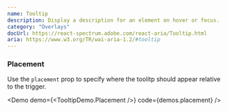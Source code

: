 ```yaml
---
name: Tooltip
description: Display a description for an element on hover or focus.
category: "Overlays"
docUrl: https://react-spectrum.adobe.com/react-aria/Tooltip.html
aria: https://www.w3.org/TR/wai-aria-1.2/#tooltip
---
```


### Placement

Use the `placement` prop to specify where the toolitp should appear relative to
the trigger.

<Demo demo={<TooltipDemo.Placement />} code={demos.placement} />

